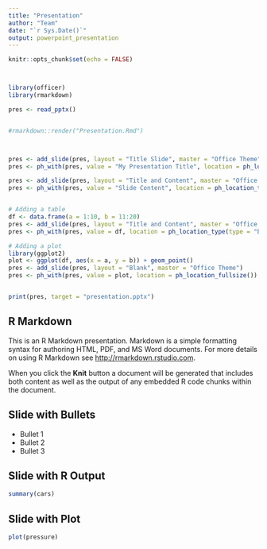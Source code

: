 ```yaml
---
title: "Presentation"
author: "Team"
date: "`r Sys.Date()`"
output: powerpoint_presentation
---
```


```r
knitr::opts_chunk$set(echo = FALSE)



library(officer)
library(rmarkdown)

pres <- read_pptx()


#rmarkdown::render("Presentation.Rmd")



pres <- add_slide(pres, layout = "Title Slide", master = "Office Theme")
pres <- ph_with(pres, value = "My Presentation Title", location = ph_location_type(type = "title"))

pres <- add_slide(pres, layout = "Title and Content", master = "Office Theme")
pres <- ph_with(pres, value = "Slide Content", location = ph_location_type(type = "body"))


# Adding a table
df <- data.frame(a = 1:10, b = 11:20)
pres <- add_slide(pres, layout = "Title and Content", master = "Office Theme")
pres <- ph_with(pres, value = df, location = ph_location_type(type = "body"))

# Adding a plot
library(ggplot2)
plot <- ggplot(df, aes(x = a, y = b)) + geom_point()
pres <- add_slide(pres, layout = "Blank", master = "Office Theme")
pres <- ph_with(pres, value = plot, location = ph_location_fullsize())


print(pres, target = "presentation.pptx")

```

## R Markdown

This is an R Markdown presentation. Markdown is a simple formatting syntax for authoring HTML, PDF, and MS Word documents. For more details on using R Markdown see <http://rmarkdown.rstudio.com>.

When you click the **Knit** button a document will be generated that includes both content as well as the output of any embedded R code chunks within the document.

## Slide with Bullets

- Bullet 1
- Bullet 2
- Bullet 3

## Slide with R Output

```r
summary(cars)
```

## Slide with Plot

```r
plot(pressure)
```

